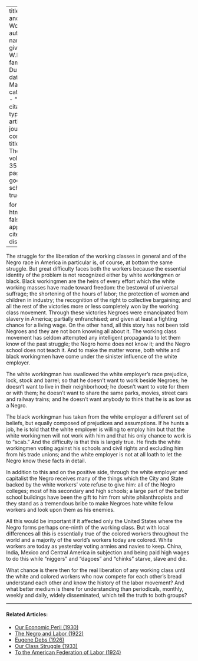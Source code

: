 
---
title: 'Black and White Workers'
author:
  - name:
      given: W.E.B.
      family: Du Bois
date: Mar. 1928
categories: 
  - ""
citation: 
  type: article-journal
  container-title: The Crisis
  volume: 35
  issue: 3
  page: 98
google-scholar: true

format:
  html:
    toc: false
    appendix-cite-as: display
---


The struggle for the liberation of the working classes in general and of the Negro race in America in particular is, of course, at bottom the same struggle. But great difficulty faces both the workers because the essential identity of the problem is not recognized either by white workingmen or black. Black workingmen are the heirs of every effort which the white working masses have made toward freedom: the bestowal of universal suffrage; the shortening of the hours of labor; the protection of women and children in industry; the recognition of the right to collective bargaining; and all the rest of the victories more or less completely won by the working class movement. Through these victories Negroes were emancipated from slavery in America; partially enfranchised; and given at least a fighting chance for a living wage. On the other hand, all this story has not been told Negroes and they are not born knowing all about it. The working class movement has seldom attempted any intelligent propaganda to let them know of the past struggle; the Negro home does not know it; and the Negro school does not teach it. And to make the matter worse, both white and black workingmen have come under the sinister influence of the white employer.

The white workingman has swallowed the white employer's race prejudice, lock, stock and barrel; so that he doesn't want to work beside Negroes; he doesn't want to live in their neighborhood; he doesn't want to vote for them or with them; he doesn't want to share the same parks, movies, street cars and railway trains; and he doesn't want anybody to think that he is as low as a Negro.

The black workingman has taken from the white employer a different set of beliefs, but equally composed of prejudices and assumptions. If he hunts a job, he is told that the white employer is willing to employ him but that the white workingmen will not work with him and that his only chance to work is to "scab." And the difficulty is that this is largely true. He finds the white workingmen voting against his schools and civil rights and excluding him from his trade unions; and the white employer is not at all loath to let the Negro know these facts in detail.

In addition to this and on the positive side, through the white employer and capitalist the Negro receives many of the things which the City and State backed by the white workers' vote refuse to give him: all of the Negro colleges; most of his secondary and high schools; a large part of the better school buildings have been the gift to him from white philanthropists and they stand as a tremendous bribe to make Negroes hate white fellow workers and look upon them as his enemies.

All this would be important if it affected only the United States where the Negro forms perhaps one-ninth of the working class. But with local differences all this is essentially true of the colored workers throughout the world and a majority of the world's workers today are colored. White workers are today as yesterday voting armies and navies to keep. China, India, Mexico and Central America in subjection and being paid high wages to do this while "niggers" and "dagoes" and "chinks" starve, slave and die.

What chance is there then for the real liberation of any working class until the white and colored workers who now compete for each other's bread understand each other and know the history of the labor movement? And what better medium is there for understanding than periodicals, monthly, weekly and daily, widely disseminated, which tell the truth to both groups?

<!-- Similar articles start here -->

<hr>
#### Related Articles:

* [Our Economic Peril (1930)](/Volumes/37/03/our_economic_peril.html)
* [The Negro and Labor (1922)](/Volumes/25/06/negro_and_labor.html)
* [Eugene Debs (1926)](/Volumes/33/02/debs.html)
* [Our Class Struggle (1933)](/Volumes/40/07/our_class_struggle.html)
* [To the American Federation of Labor (1924)](/Volumes/28/04/american_federation_of_labor.html)

<!-- Similar articles end here -->